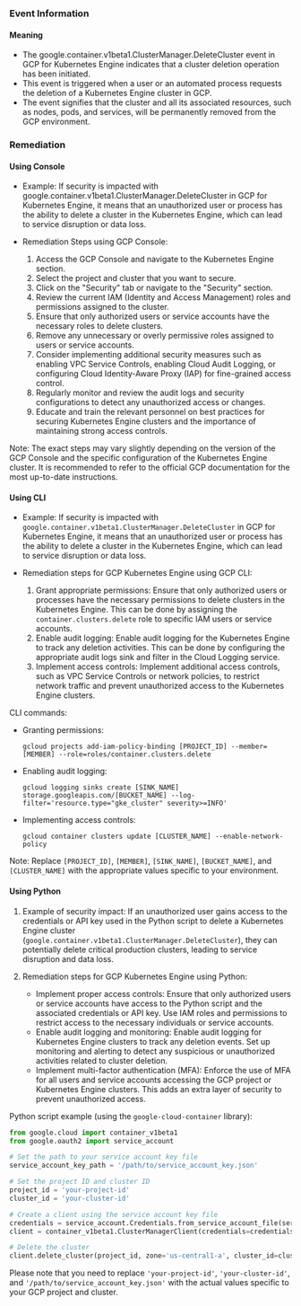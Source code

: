 
### Event Information

#### Meaning

- The google.container.v1beta1.ClusterManager.DeleteCluster event in GCP for Kubernetes Engine indicates that a cluster deletion operation has been initiated.
- This event is triggered when a user or an automated process requests the deletion of a Kubernetes Engine cluster in GCP.
- The event signifies that the cluster and all its associated resources, such as nodes, pods, and services, will be permanently removed from the GCP environment.

### Remediation

#### Using Console

- Example: If security is impacted with google.container.v1beta1.ClusterManager.DeleteCluster in GCP for Kubernetes Engine, it means that an unauthorized user or process has the ability to delete a cluster in the Kubernetes Engine, which can lead to service disruption or data loss.

- Remediation Steps using GCP Console:
  1. Access the GCP Console and navigate to the Kubernetes Engine section.
  2. Select the project and cluster that you want to secure.
  3. Click on the "Security" tab or navigate to the "Security" section.
  4. Review the current IAM (Identity and Access Management) roles and permissions assigned to the cluster.
  5. Ensure that only authorized users or service accounts have the necessary roles to delete clusters.
  6. Remove any unnecessary or overly permissive roles assigned to users or service accounts.
  7. Consider implementing additional security measures such as enabling VPC Service Controls, enabling Cloud Audit Logging, or configuring Cloud Identity-Aware Proxy (IAP) for fine-grained access control.
  8. Regularly monitor and review the audit logs and security configurations to detect any unauthorized access or changes.
  9. Educate and train the relevant personnel on best practices for securing Kubernetes Engine clusters and the importance of maintaining strong access controls.

Note: The exact steps may vary slightly depending on the version of the GCP Console and the specific configuration of the Kubernetes Engine cluster. It is recommended to refer to the official GCP documentation for the most up-to-date instructions.

#### Using CLI

- Example: If security is impacted with `google.container.v1beta1.ClusterManager.DeleteCluster` in GCP for Kubernetes Engine, it means that an unauthorized user or process has the ability to delete a cluster in the Kubernetes Engine, which can lead to service disruption or data loss.

- Remediation steps for GCP Kubernetes Engine using GCP CLI:
  1. Grant appropriate permissions: Ensure that only authorized users or processes have the necessary permissions to delete clusters in the Kubernetes Engine. This can be done by assigning the `container.clusters.delete` role to specific IAM users or service accounts.
  2. Enable audit logging: Enable audit logging for the Kubernetes Engine to track any deletion activities. This can be done by configuring the appropriate audit logs sink and filter in the Cloud Logging service.
  3. Implement access controls: Implement additional access controls, such as VPC Service Controls or network policies, to restrict network traffic and prevent unauthorized access to the Kubernetes Engine clusters.

CLI commands:
- Granting permissions:
  ```
  gcloud projects add-iam-policy-binding [PROJECT_ID] --member=[MEMBER] --role=roles/container.clusters.delete
  ```
- Enabling audit logging:
  ```
  gcloud logging sinks create [SINK_NAME] storage.googleapis.com/[BUCKET_NAME] --log-filter='resource.type="gke_cluster" severity>=INFO'
  ```
- Implementing access controls:
  ```
  gcloud container clusters update [CLUSTER_NAME] --enable-network-policy
  ```
Note: Replace `[PROJECT_ID]`, `[MEMBER]`, `[SINK_NAME]`, `[BUCKET_NAME]`, and `[CLUSTER_NAME]` with the appropriate values specific to your environment.

#### Using Python

1. Example of security impact: If an unauthorized user gains access to the credentials or API key used in the Python script to delete a Kubernetes Engine cluster (`google.container.v1beta1.ClusterManager.DeleteCluster`), they can potentially delete critical production clusters, leading to service disruption and data loss.

2. Remediation steps for GCP Kubernetes Engine using Python:
   - Implement proper access controls: Ensure that only authorized users or service accounts have access to the Python script and the associated credentials or API key. Use IAM roles and permissions to restrict access to the necessary individuals or service accounts.
   - Enable audit logging and monitoring: Enable audit logging for Kubernetes Engine clusters to track any deletion events. Set up monitoring and alerting to detect any suspicious or unauthorized activities related to cluster deletion.
   - Implement multi-factor authentication (MFA): Enforce the use of MFA for all users and service accounts accessing the GCP project or Kubernetes Engine clusters. This adds an extra layer of security to prevent unauthorized access.

Python script example (using the `google-cloud-container` library):
```python
from google.cloud import container_v1beta1
from google.oauth2 import service_account

# Set the path to your service account key file
service_account_key_path = '/path/to/service_account_key.json'

# Set the project ID and cluster ID
project_id = 'your-project-id'
cluster_id = 'your-cluster-id'

# Create a client using the service account key file
credentials = service_account.Credentials.from_service_account_file(service_account_key_path)
client = container_v1beta1.ClusterManagerClient(credentials=credentials)

# Delete the cluster
client.delete_cluster(project_id, zone='us-central1-a', cluster_id=cluster_id)
```
Please note that you need to replace `'your-project-id'`, `'your-cluster-id'`, and `'/path/to/service_account_key.json'` with the actual values specific to your GCP project and cluster.

